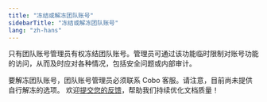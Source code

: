 ```yaml
---
title: "冻结或解冻团队账号"
sidebarTitle: "冻结或解冻团队账号"
lang: "zh-hans"
---
```


只有团队账号管理员有权冻结团队账号。管理员可通过该功能临时限制对账号功能的访问，从而及时应对各种情况，包括安全问题或内部审计。

要解冻团队账号，团队账号管理员必须联系 Cobo 客服。请注意，目前尚未提供自行解冻的选项。
<Tip>欢迎[提交您的反馈](https://forms.zohopublic.com/cobo/form/DocumentFeedbackForm/formperma/QvLOhxJv1_JMsJ-1dleZ8Itb_7rzN-LtgvsDdxosoVI?referrername=manuals)，帮助我们持续优化文档质量！</Tip>